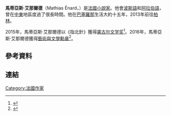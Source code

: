{{Infobox writer
| name         = 馬蒂亞斯·艾那爾德
| image        = Mathias Enard 20100329 Salon du livre de Paris 1.jpg
| imagesize    = 250px
| caption      = 
| pseudonym    = 
| birth_date   = {{birth date and age|1972|1|11}}
| birth_place  = [[法國|法國]][[尼奧爾|尼奧爾]]
| death_date   = 
| death_place  = 
| occupation   = [[作家|作家]]
| nationality  = {{FRA}}
| ethnicity    = 
| citizenship  = 
| education    = 
| alma_mater   = 
| spouse       = 
| children     = 
| period       = 2004–
| genre        = [[小說|小說]]<!--prefer more specific -->
| subject      = 
| movement     = 
| influences =
| influenced =
| awards = [[藝術與文學勳章|藝術與文學勳章]]<br>[[龔古爾文學獎|龔古爾文學獎]]
| notableworks = {{plainlist|
}}
}}
'''馬蒂亞斯·艾那爾德'''（Mathias Énard，{{bd|1972年|1月11日}}）是[[法國|法國]][[小說家|小說家]]。他會[[波斯語|波斯語]]和[[阿拉伯語|阿拉伯語]]，曾在[[中東|中東]]地區度過了很長時間。他在[[巴塞羅那|巴塞羅那]]生活大約十五年，2013年前往[[柏林|柏林]]。

2015年，馬蒂亞斯·艾那爾德以《指北針》獲得[[龚古尔文学奖|龚古尔文学奖]]<ref>{{cite web |url=https://www.theguardian.com/books/2015/nov/03/frances-top-literary-prize-awarded-to-mathias-enard |title=France's top literary prize awarded to Mathias Énard  |work=[[The_Guardian|The Guardian]] |author=Ken Willsher |date=November 3, 2015 |accessdate=November 3, 2015}}</ref>。2016年，馬蒂亞斯·艾那爾德獲得[[藝術與文學勳章|藝術與文學勳章]]<ref>{{Cite web |url=http://www.culturecommunication.gouv.fr/Ministere/Services-rattaches-a-la-ministre/Section-des-distinctions-honorifiques/Arretes-de-Nominations-dans-l-ordre-des-Arts-et-des-Lettres/Nomination-dans-l-ordre-des-Arts-et-des-Lettres-janvier-2016 |title=存档副本 |access-date=2017-03-05 |archive-url=https://web.archive.org/web/20160605065819/http://www.culturecommunication.gouv.fr/Ministere/Services-rattaches-a-la-ministre/Section-des-distinctions-honorifiques/Arretes-de-Nominations-dans-l-ordre-des-Arts-et-des-Lettres/Nomination-dans-l-ordre-des-Arts-et-des-Lettres-janvier-2016 |archive-date=2016-06-05 |dead-url=yes }}</ref>。

==參考資料==
{{reflist}}

==連結==

[[Category:法國作家|Category:法國作家]]